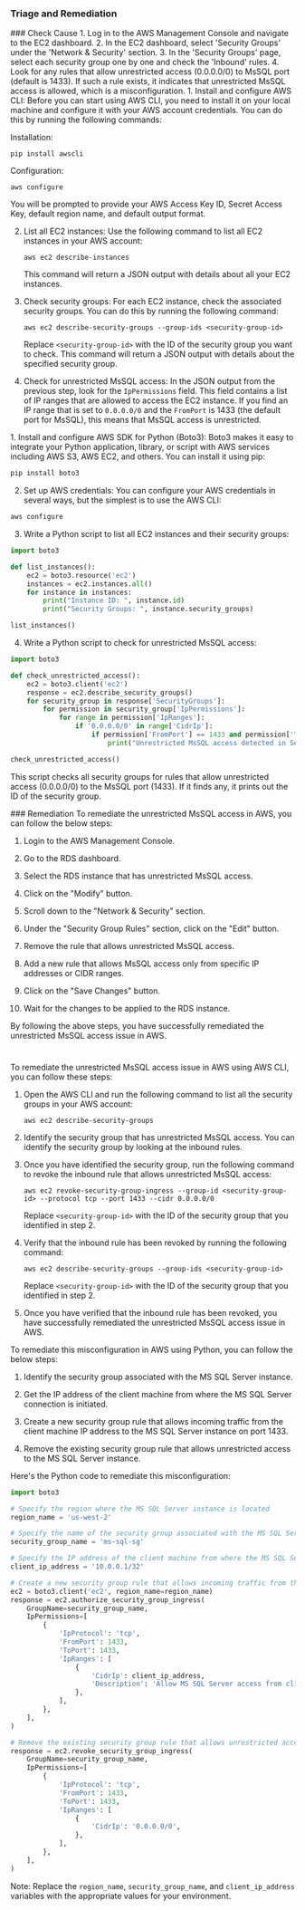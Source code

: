 
### Triage and Remediation
<Tabs>

<Tab title='Cause'>
### Check Cause
<AccordionGroup>
<Accordion title='Using Console' defaultOpen='true'>
1. Log in to the AWS Management Console and navigate to the EC2 dashboard.
2. In the EC2 dashboard, select 'Security Groups' under the 'Network & Security' section.
3. In the 'Security Groups' page, select each security group one by one and check the 'Inbound' rules.
4. Look for any rules that allow unrestricted access (0.0.0.0/0) to MsSQL port (default is 1433). If such a rule exists, it indicates that unrestricted MsSQL access is allowed, which is a misconfiguration.
</Accordion>

<Accordion title='Using CLI'>
1. Install and configure AWS CLI: Before you can start using AWS CLI, you need to install it on your local machine and configure it with your AWS account credentials. You can do this by running the following commands:

   Installation:
   ```
   pip install awscli
   ```
   Configuration:
   ```
   aws configure
   ```
   You will be prompted to provide your AWS Access Key ID, Secret Access Key, default region name, and default output format.

2. List all EC2 instances: Use the following command to list all EC2 instances in your AWS account:

   ```
   aws ec2 describe-instances
   ```
   This command will return a JSON output with details about all your EC2 instances.

3. Check security groups: For each EC2 instance, check the associated security groups. You can do this by running the following command:

   ```
   aws ec2 describe-security-groups --group-ids <security-group-id>
   ```
   Replace `<security-group-id>` with the ID of the security group you want to check. This command will return a JSON output with details about the specified security group.

4. Check for unrestricted MsSQL access: In the JSON output from the previous step, look for the `IpPermissions` field. This field contains a list of IP ranges that are allowed to access the EC2 instance. If you find an IP range that is set to `0.0.0.0/0` and the `FromPort` is 1433 (the default port for MsSQL), this means that MsSQL access is unrestricted.
</Accordion>

<Accordion title='Using Python'>
1. Install and configure AWS SDK for Python (Boto3): Boto3 makes it easy to integrate your Python application, library, or script with AWS services including AWS S3, AWS EC2, and others. You can install it using pip:

```python
pip install boto3
```

2. Set up AWS credentials: You can configure your AWS credentials in several ways, but the simplest is to use the AWS CLI:

```bash
aws configure
```

3. Write a Python script to list all EC2 instances and their security groups: 

```python
import boto3

def list_instances():
    ec2 = boto3.resource('ec2')
    instances = ec2.instances.all()
    for instance in instances:
        print("Instance ID: ", instance.id)
        print("Security Groups: ", instance.security_groups)

list_instances()
```

4. Write a Python script to check for unrestricted MsSQL access:

```python
import boto3

def check_unrestricted_access():
    ec2 = boto3.client('ec2')
    response = ec2.describe_security_groups()
    for security_group in response['SecurityGroups']:
        for permission in security_group['IpPermissions']:
            for range in permission['IpRanges']:
                if '0.0.0.0/0' in range['CidrIp']:
                    if permission['FromPort'] == 1433 and permission['ToPort'] == 1433:
                        print("Unrestricted MsSQL access detected in Security Group: ", security_group['GroupId'])

check_unrestricted_access()
```

This script checks all security groups for rules that allow unrestricted access (0.0.0.0/0) to the MsSQL port (1433). If it finds any, it prints out the ID of the security group.
</Accordion>

</AccordionGroup>
</Tab>
<Tab title='Remediation'>
### Remediation

<AccordionGroup>
<Accordion title='Using Console' defaultOpen='true'>
To remediate the unrestricted MsSQL access in AWS, you can follow the below steps:

1. Login to the AWS Management Console.

2. Go to the RDS dashboard.

3. Select the RDS instance that has unrestricted MsSQL access.

4. Click on the "Modify" button.

5. Scroll down to the "Network & Security" section.

6. Under the "Security Group Rules" section, click on the "Edit" button.

7. Remove the rule that allows unrestricted MsSQL access.

8. Add a new rule that allows MsSQL access only from specific IP addresses or CIDR ranges.

9. Click on the "Save Changes" button.

10. Wait for the changes to be applied to the RDS instance.

By following the above steps, you have successfully remediated the unrestricted MsSQL access issue in AWS.

#
</Accordion>

<Accordion title='Using CLI'>
To remediate the unrestricted MsSQL access issue in AWS using AWS CLI, you can follow these steps:

1. Open the AWS CLI and run the following command to list all the security groups in your AWS account:

   `aws ec2 describe-security-groups`

2. Identify the security group that has unrestricted MsSQL access. You can identify the security group by looking at the inbound rules.

3. Once you have identified the security group, run the following command to revoke the inbound rule that allows unrestricted MsSQL access:

   `aws ec2 revoke-security-group-ingress --group-id <security-group-id> --protocol tcp --port 1433 --cidr 0.0.0.0/0`

   Replace `<security-group-id>` with the ID of the security group that you identified in step 2.

4. Verify that the inbound rule has been revoked by running the following command:

   `aws ec2 describe-security-groups --group-ids <security-group-id>`

   Replace `<security-group-id>` with the ID of the security group that you identified in step 2.

5. Once you have verified that the inbound rule has been revoked, you have successfully remediated the unrestricted MsSQL access issue in AWS.
</Accordion>

<Accordion title='Using Python'>
To remediate this misconfiguration in AWS using Python, you can follow the below steps:

1. Identify the security group associated with the MS SQL Server instance.

2. Get the IP address of the client machine from where the MS SQL Server connection is initiated.

3. Create a new security group rule that allows incoming traffic from the client machine IP address to the MS SQL Server instance on port 1433.

4. Remove the existing security group rule that allows unrestricted access to the MS SQL Server instance.

Here's the Python code to remediate this misconfiguration:

```python
import boto3

# Specify the region where the MS SQL Server instance is located
region_name = 'us-west-2'

# Specify the name of the security group associated with the MS SQL Server instance
security_group_name = 'ms-sql-sg'

# Specify the IP address of the client machine from where the MS SQL Server connection is initiated
client_ip_address = '10.0.0.1/32'

# Create a new security group rule that allows incoming traffic from the client machine IP address to the MS SQL Server instance on port 1433
ec2 = boto3.client('ec2', region_name=region_name)
response = ec2.authorize_security_group_ingress(
    GroupName=security_group_name,
    IpPermissions=[
        {
            'IpProtocol': 'tcp',
            'FromPort': 1433,
            'ToPort': 1433,
            'IpRanges': [
                {
                    'CidrIp': client_ip_address,
                    'Description': 'Allow MS SQL Server access from client IP address'
                },
            ],
        },
    ],
)

# Remove the existing security group rule that allows unrestricted access to the MS SQL Server instance
response = ec2.revoke_security_group_ingress(
    GroupName=security_group_name,
    IpPermissions=[
        {
            'IpProtocol': 'tcp',
            'FromPort': 1433,
            'ToPort': 1433,
            'IpRanges': [
                {
                    'CidrIp': '0.0.0.0/0',
                },
            ],
        },
    ],
)
```

Note: Replace the `region_name`, `security_group_name`, and `client_ip_address` variables with the appropriate values for your environment.
</Accordion>

</AccordionGroup>
</Tab>
</Tabs>
